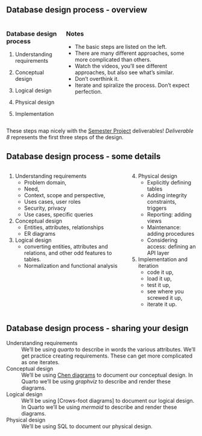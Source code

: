 <!-- # Database design process -->

## Database design process - overview

:::: {.columns}
::: {.column}
### Database design process

1. Understanding requirements

2. Conceptual design

3. Logical design

4. Physical design

5. Implementation

:::
::: {.column}
### Notes

- The basic steps are listed on the left.
- There are many different approaches, some more complicated than others.
- Watch the videos, you'll see different approaches, but also see what's similar.
- Don't overthink it.
- Iterate and spiralize the process.  Don't expect perfection.
:::
::::

::: {.callout-note}
These steps map nicely with the [Semester Project](https://virginiacommonwealth.instructure.com/courses/105097/pages/resource-week-2-semester-project?module_item_id=3767574) deliverables!  *Deliverable 8* represents the first three steps of the design.
:::


## Database design process - some details

:::: {.columns}
::: {.column}

1. Understanding requirements
    * Problem domain,
    * Need,
    * Context, scope and perspective,
    * Uses cases, user roles
    * Security, privacy
    * Use cases, specific queries
2. Conceptual design
    * Entities, attributes, relationships
    * ER diagrams
3. Logical design
    * converting entities, attributes and relations, and other odd features to tables. 
    * Normalization and functional analysis

:::
::: {.column}
4. Physical design
    * Explicitly defining tables
    * Adding integrity constraints, triggers
    * Reporting: adding views
    * Maintenance: adding procedures
    * Considering access: defining an API layer
5. Implementation and iteration
    * code it up,
    * load it up, 
    * test it up,
    * see where you screwed it up,
    * iterate it up.
:::
::::

## Database design process - sharing your design

Understanding requirements
: We'll be using *quarto* to describe in words the various attributes.  We'll get practice
creating requirements.  These can get more complicated as one iterates.

Conceptual design
: We'll be using [Chen diagrams ](https://dl.acm.org/doi/10.1145/320434.320440) to document our conceptual design.  In Quarto we'll be using *graphviz* to describe and render these diagrams.

Logical design
: We'll be using [Crows-foot diagrams] to document our logical design. In Quarto we'll be using *mermaid* to describe and render these diagrams.

Physical design
: We'll be using SQL to document our physical design.

